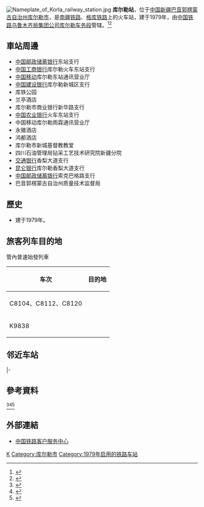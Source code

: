 {{擴充|time=2014-10-18T15:04:08+00:00}}
{{Infobox China railway station
|车站名称= 库尔勒站
|native_name={{lang|ur|كورلا}}
|图片= Korla Railway Station.jpg
|图片介绍 = 
|其他名称= 库尔勒东站
|车站拼音= Ku'erle
|eng_name= Korla Railway Station
|车站代码 = 42992<ref>{{cite book|title=中华人民共和国铁路车站代码（GB/T 10302-2010）|publisher=中国标准出版社|year=2010|isbn=155066140495|ignore-isbn-error=true|pages=20}}</ref>
|电报码 = KLR<ref>{{cite book|author=铁道部电子计算技术中心, 铁道部运输局|title=铁路车站站名代码表：TMIS使用|publisher=中国铁道出版社|location=北京|year=1998|isbn=9787113030995|pages=99}}</ref>
|拼音码 = KEL
|车站位置= [[新疆维吾尔自治区|新疆维吾尔自治区]][[巴音郭楞蒙古自治州|巴音郭楞蒙古自治州]][[库尔勒市|库尔勒市]]
|坐标 = {{coord|41.745665|86.192730|display=inline,title}}
|归属= [[中国铁路乌鲁木齐局集团有限公司|国铁乌鲁木齐局]][[库尔勒车务段|库尔勒车务段]]
|线路= [[南疆铁路|南疆铁路]]、[[格库铁路|格库铁路]]
|车站等级= [[一等站_(中铁)|一等站]]
|使用状态= 使用中
|月台数目 = 3
|站台面 = 5
|股道数目 = 
|网站 = 
}}
[[File:Nameplate_of_Korla_railway_station.jpg|thumb]]
'''库尔勒站'''，位于[[中华人民共和国|中国]][[新疆维吾尔自治区|新疆]][[巴音郭楞蒙古自治州|巴音郭楞蒙古自治州]][[库尔勒市|库尔勒市]]，是[[南疆铁路|南疆铁路]]、[[格库铁路|格库铁路]]上的火车站，建于1979年，由[[中国铁路乌鲁木齐局集团公司|中国铁路乌鲁木齐局集团公司]][[库尔勒车务段|库尔勒车务段]]管辖。<ref>{{cite web|url=http://rczp.china-railway.com.cn/wlmqtlj/wlmqdwjj/public.jsp?id=MTYwNw==|title=库尔勒车务段概况|publisher=[[中国铁路总公司|中国铁路总公司]]|accessdate=2017-09-05}}</ref><ref>{{Cite web |url=http://search.huochepiao.com/huochezhan/jieshao/1432.htm |title=库尔勒火车站介绍 |accessdate=2017-02-12 |archive-date=2017-02-12 |archive-url=https://web.archive.org/web/20170212164431/http://search.huochepiao.com/huochezhan/jieshao/1432.htm |dead-url=no }}</ref>

==車站周邊==
* [[中国邮政储蓄银行|中国邮政储蓄银行]]东站支行
* [[中国工商银行|中国工商银行]]库尔勒火车东站支行
* [[中国移动|中国移动]]库尔勒东站通讯营业厅
* [[中国建设银行|中国建设银行]]库尔勒新城区支行
* 库铁公园
* 兰亭酒店
* 库尔勒市商业银行新华路支行
* [[中国农业银行|中国农业银行]]火车东站支行
* 中国移动库尔勒雨霖通讯营业厅
* 永徽酒店
* 鸿都酒店
* 库尔勒市新城基督教教堂
* 四川石油管理局钻采工艺技术研究院新疆分院
* [[交通银行|交通银行]]香梨大道支行
* [[昆仑银行|昆仑银行]]库尔勒香梨大道支行
* [[中国邮政储蓄银行|中国邮政储蓄银行]]索克巴格路支行
* 巴音郭楞蒙古自治州质量技术监督局

==歷史==
* 建于1979年。

==旅客列车目的地 ==
;管內普速始發列車
{| class="wikitable sortable" style="font-size: 90%"
!车次
!目的地
|-
|C8104、C8112、C8120
|{{站|烏魯木齊}}
|-
|K9838
|{{站|和静}}
|}

== 邻近车站 ==
{{Start rail box|[[File:China_Railways.svg|16px]] [[中国铁路|中国铁路]]}}
{{s-inop|[[塔什店站|塔什店站]]|{{站|吐鲁番}}方向}}
{{s-line|[[南疆铁路|南疆铁路]]<br />← 22km 库尔勒站 7km →{{0}}}}
{{s-inop|[[库北站|库北站]]|{{站|喀什}}方向}}
|-
{{s-inop|[[库尔勒东站|库尔勒东站]]|{{站|格尔木}}方向}}
{{s-line|[[格库铁路|格库铁路]]<br />← 7km 库尔勒站{{0}} {{0}} {{0}} {{0}}}}
{{Terminus}}
{{end box}}

==參考資料==
<ref>{{cite web |title=巴州全力打造库尔勒国家级综合交通枢纽 |url=http://wap.xjdaily.com/xjrb/20190819/137990.html |publisher=[[中新网|中新网]] |accessdate=2019-10-25 |date=2019-08-19 |archive-date=2019-10-25 |archive-url=https://web.archive.org/web/20191025115858/http://wap.xjdaily.com/xjrb/20190819/137990.html |dead-url=no }}</ref><ref>{{cite web |title=新疆：库尔勒火车站新站房投入使用 |url=http://www.xinhuanet.com/photo/2019-09/28/c_1125052959.htm |publisher=[[新华社|新华社]] |accessdate=2019-10-25 |date=2019-09-28 |archive-date=2019-10-25 |archive-url=https://web.archive.org/web/20191025081326/http://www.xinhuanet.com/photo/2019-09/28/c_1125052959.htm |dead-url=no }}</ref><ref>{{cite web |title=格库铁路重点工程新疆库尔勒站完成改扩建投运 |url=https://www.chinanews.com/sh/2019/09-29/8968447.shtml |publisher=[[人民铁道|人民铁道]] |accessdate=2019-10-25 |date=2019-09-29 |archive-date=2019-10-25 |archive-url=https://web.archive.org/web/20191025081323/https://www.chinanews.com/sh/2019/09-29/8968447.shtml |dead-url=no }}</ref>
{{reflist}}

==外部連結==
* [http://www.12306.cn/mormhweb/ 中国铁路客户服务中心]{{Wayback|url=http://www.12306.cn/mormhweb/ |date=20180205163941 }}
{{南疆铁路}}
{{格库铁路}}{{中国铁路一等客运站|乌}}
[[Category:巴音郭楞州铁路车站|K]]
[[Category:库尔勒市|Category:库尔勒市]]
[[Category:1979年启用的铁路车站|Category:1979年启用的铁路车站]]